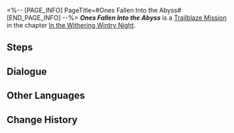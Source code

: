 <%-- [PAGE_INFO]
PageTitle=#Ones Fallen Into the Abyss#
[END_PAGE_INFO] --%>
{{Stub|Dialogue.}}
{{Mission Infobox
|id            = 1010502
|title         = 
|image         = <!--Mission Ones Fallen Into the Abyss.png-->
|type          = Trailblaze
|event_name    = 
|chapter       = In the Withering Wintry Night
|requirements  = 
* [[Trailblaze Mission]] ''[[Long Wait for the Blade's Edge]]'' completed
* Reach [[Trailblaze Level]] 13
|summary       = Together with Seele, you overcome obstacles and locate the source of this incident, Clara and Svarog from the Robot Settlement. After defeating Svarog's automatons, Oleg, the leader of Wildfire, agrees to cooperate in exchange for your assistance.
|characters    = Trailblazer
|startLocation = [[<!--starting world-->]] - [[<!--starting area-->]]
|world         = <!--starting world-->
|area          = <!--starting area-->
|prev          = Long Wait for the Blade's Edge
|next          = Ones Fallen Into the Abyss
|exp           = 
|credits       = 
|stellarJade   = 
|other         = 
}}
'''''Ones Fallen Into the Abyss''''' is a [[Trailblaze Mission]] in the chapter [[In the Withering Wintry Night]].

==Steps==


<!--
==Gameplay Notes==

--><!--
==Trial Character==

-->
==Dialogue==
{{Stub Dialogue}}


==Other Languages==
{{Other Languages
|en   = Ones Fallen Into the Abyss
|zhs  = 他们有多少人已掉进深渊
|zht  = 他們有多少人已掉進深淵
|ja   = 深淵に落ちた人数
|ko   = 심연으로 추락한 자들
|es   = Los caídos en el abismo
|fr   = Ceux qui sont tombés dans l'abîme
|ru   = Уж сколько их упало в эту бездну
|th   = มีกี่คนที่ตกไปในเหวลึก
|vi   = Bao Nhiêu Người Trong Số Họ Đã Rơi Xuống Vực Sâu
|de   = In den Abgrund Gefallene
|id   = Banyak dari Mereka yang Jatuh ke Jurang
|pt   = Aqueles que Caíram no Abismo
}}

==Change History==
{{Change History|1.0}}

